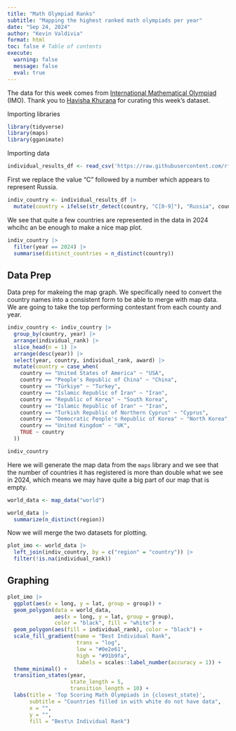 ```yaml
---
title: "Math Olympiad Ranks"
subtitle: "Mapping the highest ranked math olympiads per year"
date: "Sep 24, 2024"
author: "Kevin Valdivia"
format: html
toc: false # Table of contents
execute: 
  warning: false
  message: false
  eval: true
---
```

The data for this week comes from [International Mathematical Olympiad](https://www.imo-official.org/results.aspx?column=year&order=asc) (IMO). Thank you to [Havisha Khurana](https://github.com/havishak) for curating this week’s dataset.

Importing libraries
```r
library(tidyverse)
library(maps)
library(gganimate)
```

Importing data
```r
individual_results_df <- read_csv('https://raw.githubusercontent.com/rfordatascience/tidytuesday/master/data/2024/2024-09-24/individual_results_df.csv')
```

First we replace the value "C" followed by a number which appears to represent Russia.
```r
indiv_country <- individual_results_df |> 
  mutate(country = ifelse(str_detect(country, "C[0-9]"), "Russia", country)) 
```

We see that quite a few countries are represented in the data in 2024 whcihc an be enough to make a nice map plot.
```r
indiv_country |> 
  filter(year == 2024) |> 
  summarise(distinct_countries = n_distinct(country))
```

## Data Prep
Data prep for makeing the map graph. We specifically need to convert the country names into a consistent form to be able to merge with map data. We are going to take the top performing contestant from each county and year.
```r
indiv_country <- indiv_country |> 
  group_by(country, year) |> 
  arrange(individual_rank) |> 
  slice_head(n = 1) |> 
  arrange(desc(year)) |> 
  select(year, country, individual_rank, award) |> 
  mutate(country = case_when(
    country == "United States of America" ~ "USA",
    country == "People's Republic of China" ~ "China",
    country == "Türkiye" ~ "Turkey",
    country == "Islamic Republic of Iran" ~ "Iran",
    country == "Republic of Korea" ~ "South Korea",
    country == "Islamic Republic of Iran" ~ "Iran",
    country == "Turkish Republic of Northern Cyprus" ~ "Cyprus",
    country == "Democratic People's Republic of Korea" ~ "North Korea",
    country == "United Kingdom" ~ "UK",
    TRUE ~ country
  )) 

indiv_country
```

Here we will generate the map data from the `maps` library and we see that the number of countries it has registered is more than double what we see in 2024, which means we may have quite a big part of our map that is empty.
```r
world_data <- map_data("world")

world_data |> 
  summarize(n_distinct(region))
```
Now we will merge the two datasets for plotting.
```r
plot_imo <- world_data |> 
  left_join(indiv_country, by = c("region" = "country")) |> 
  filter(!is.na(individual_rank))
```

## Graphing 
```r
plot_imo |> 
  ggplot(aes(x = long, y = lat, group = group)) + 
  geom_polygon(data = world_data, 
               aes(x = long, y = lat, group = group),
               color = "black", fill = "white") + 
  geom_polygon(aes(fill = individual_rank), color = "black") +
  scale_fill_gradient(name = "Best Individual Rank", 
                      trans = "log",
                      low = "#0e2e61",
                      high = "#91b9fa",
                      labels = scales::label_number(accuracy = 1)) +
  theme_minimal() +
  transition_states(year, 
                    state_length = 5,
                    transition_length = 10) +
  labs(title = 'Top Scoring Math Olympiads in {closest_state}',
       subtitle = "Countries filled in with white do not have data",
       x = "",
       y = "",
       fill = "Best\n Individual Rank")
```
